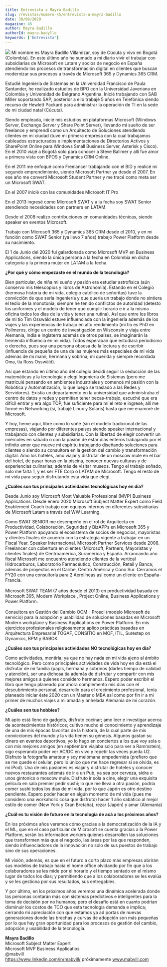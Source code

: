 ```yaml
---
title: Entrevista a Mayra Badillo
slug: /revistas/numero-45/entrevista-a-mayra-badillo
date: 30/08/2020
magazine: 45
author: Mayra Badillo
authorId: mayra-badyllo
keywords: ['Entrevista']
---
```






![](/../images/autores/mayra-badillo.png#author) Mi nombre es Mayra Badillo Villamizar, soy de Cúcuta y vivo en Bogotá (Colombia). En este último año he sumado a mi diario vivir el trabajar con subsidiarias de Microsoft en Latam y socios de negocio en España atendiendo los procesos de transformación digital en clientes que buscan modernizar sus procesos a través de Microsoft 365 y Dynamics 365 CRM.                             
                                 
Estudié Ingeniería de Sistemas en la Universidad Francisco de Paula Santander, he realizado estudios de BPO con la Universidad Javeriana en Colombia y Universidad de Belgrano Argentina. Inicié trabajando con SAB Miller soportando SAP, posterior a ello trabajé 5 años en Telefónica siendo recurso de Hewlett Packard para administrar la operación de TI en la sede de mi ciudad natal (Cúcuta).           
                                 
Siendo empleada, inicié mis estudios en plataformas Microsoft (Windows Server, Exchange Server y Share Point Server), llevando mi sueño de ser freelance y emprendí como un Arquitecto de Soluciones atendiendo clientes en mi ciudad (tuve mi primera empresa con la cual trabajamos cableados estructurados e implementaciones de Directorios Activos y SharePoint Online para Windows Small Business Server, Asterisk y Cisco). En el 2010 viajé a Bogotá solo para conocer a Steve Ballmer y allí fue amor a primera vista con BPOS y Dynamics CRM Online.             
                                 
En el 2011 me enfoqué como Freelancer trabajando con el BID y realicé mi segundo emprendimiento, siendo Microsoft Partner ya desde el 2007. En ese año me convertí Microsoft Student Partner y me tracé como meta ser un Microsoft SWAT.      
                                 
En el 2007 inicié con las comunidades Microsoft IT Pro     
                                 
En el 2013 ingresé como Microsoft SWAT y a la fecha soy SWAT Senior atendiendo necesidades con partners en LATAM.                           
                                 
Desde el 2008 realizo contribuciones en comunidades técnicas, siendo speaker en eventos Microsoft.               
                                 
Trabajo con Microsoft 365 y Dynamics 365 CRM desde el 2010, y en mi función como SWAT Senior (ya llevo 7 años) trabajo Power Platform desde su nacimiento.    
                                 
El 1 de Junio del 2020 fui galardonada como Microsoft MVP en Business Applications, siendo la única persona a la fecha en Colombia en dicha categoría y la primera mujer en LATAM a la fecha.  

**¿Por qué y cómo empezaste en el mundo de la tecnología?**

Bien particular, de niña mi sueño y pasión era estudiar astrofísica (aún
conservo mis telescopios y libros de Astronomía). Estando en el Colegio
(hermosa historia de mi vida, colegio católico de señoritas) tuve la
convicción de que sería Ingeniería y que quería un trabajo donde no
sintiera el tedio de la monotonía, siempre he tenido conflictos de
autoridad (detesto los uniformes y el modelo de tener que cumplir
horario e ir a la misma oficina todos los días de la vida y tener una
rutina). Así que entre los libros de mi tío Tim Osswäld estuve
influenciada con la ingeniería además de los viajes y las experiencias
de trabajo en alto rendimiento (mi tío es PhD en Polímeros, dirige un
centro de investigación en Wisconsin y viaja entre Alemania, India e
Inglaterra además de otros países, se imaginarán la tremenda influencia
en mi vida). Todos esperaban que estudiara periodismo o derecho, pues
soy una persona obsesa de la lectura y de escribir (influencia de
pequeña de una de las mujeres más especiales de mi vida además de mi
mami, hermana y sobrina; mi querida y siempre recordada Oma, tía Ross
Osswäld).

Así que estando en último año del colegio decidí seguir la seducción de
las matemáticas y la tecnología y elegí Ingeniería de Sistemas (pero me
matriculé pensando en ambientes industriales y comencé mi pasión con la
Robótica y Automatización, lo que luego se trasladó a las Redes y
Servidores). Existía un departamento en la universidad que administraba
el centro de datos y redes y permitían tener becas-trabajo, escuché que
era difícil entrar y era algo TOP, fue suficiente para mí el reto e
ingresé; allí me formé en Networking (si, trabajé Linux y Solaris) hasta
que me enamoré de Microsoft.

Y hoy, heme aquí, libre como lo soñé (sin el modelo tradicional de las
empresas), viajando por diferentes países siendo speaker internacional y
trabajando con clientes y subsidiarias. Con la libertad de elegir
convertir un miércoles en sábado o con la pasión de estar días enteros
trabajando por el infinito amor que mueve mi espíritu trabajando
diseñando soluciones para clientes o siendo su consultora en la gestión
del cambio y transformación digital. Amo los hoteles, amo viajar y
disfrutar de un moscow mule en el bar del hotel, de pasar horas en la
piscina, conocer nuevas culturas y de experiencias culinarias; además de
visitar museos. Tengo el trabajo soñado, solo me falta 1, y es ser FTE
Corp o LATAM de Microsoft. Tengo el resto de mi vida para seguir
disfrutando esta vida que elegí.

**¿Cuáles son tus principales actividades tecnológicas hoy en día?**

Desde Junio soy Microsoft Most Valuable Professional (MVP) Business
Applications. Desde enero 2020 Microsoft Subject Matter Expert como
Field Enablement Coach trabajo con equipos internos en diferentes
subsidiarias de Microsoft Latam a través del WW Learning.

Como SWAT SENIOR me desempeño en el rol de Arquitecta en Productividad,
Colaboración, Seguridad y BizAPPs en Microsoft 365 y Power Platform
apoyando el ecosistema de socios de negocios, mayoristas y clientes
finales de acuerdo con la estrategia vigente a trabajar en un Fiscal
Year. Speaker Internacional. Microsoft Partner Services desde 2008.
Freelancer con cobertura en clientes (Microsoft, Partners, Mayoristas y
clientes finales) de Centroamérica, Suramérica y España. Arrancando año
fiscal Microsoft me encuentro atendiendo clientes de la vertical
Hidrocarburos, Laboratorio Farmacéutico, Construcción, Retail y Banca;
además de proyectos en el Caribe, Centro América y Cono Sur. Cerramos el
FY20 con una consultoría para 2 Aerolíneas así como un cliente en
España-Francia.\
\
Microsoft SWAT TEAM (7 años desde el 2013) en productividad basada en
Microsoft 365, Modern Workplace , Project Online, Business Applications
y Power Platform.\
\
Consultora en Gestión del Cambio OCM - Prosci (modelo Microsoft de
servicio) para la adopción y usabilidad de soluciones basadas en
Microsoft Modern workplace y Business Applications en Power Platform. En
mis ejercicios profesionales religiosamente aplico prácticas basadas en
Arquitectura Empresarial TOGAF, CONSITIO en MOF, ITIL, Surestep on
Dynamics, BPM y BABOK. 

**¿Cuáles son tus principales actividades NO tecnológicas hoy en día?**

Como actividades, mentiría; ya que no hay nada en mi vida ajeno al
ámbito tecnológico. Pero como principales actividades de vida hoy en día
está el disfrutar de mi familia (papis, hermana y sobrinos (darles
tiempo de calidad y atención), ser una dichosa tía además de disfrutar y
compartir con mis mejores amigos a quienes considero hermanos. Espero
poder escribir el libro que tengo planeado por ahora complemento mis
días con el descubrimiento personal, desarrollo para el crecimiento
profesional, tenía planeado iniciar éste 2020 con un Master o MBA así
como por fin ir a mi primer de muchos viajes a mi amada y anhelada
Alemania de mi corazón.

**¿Cuáles son tus hobbies?**

Mi apto está lleno de gadgets, disfruto cocinar; amo leer e investigar
acerca de acontecimientos históricos; cultivo mucho el conocimiento y
aprendizaje de una de mis épocas favoritas de la historia, de la cual
parte de mis convicciones del mundo y la vida tienen su génesis. Algunos
gastan su dinero en eventos deportivos, yo lo hago en conciertos a los
que voy sola o con mis mejores amigos (en septiembre viajaba solo para
ver a Rammstein), sigo esperando poder ver AC/DC en vivo y repetir las
veces pueda U2. Disfruto la fotografía amateur y soy melómana
empedernida (prefiero que se me quede el celular, pero lo único que me
hace regresar si se olvida, es mi iPod). Una de mis pasiones es viajar y
disfrutar de hoteles y conocer nuevos restaurantes además de ir a un
Pub, ya sea por cerveza, sidra o unos gintonics o moscow mule. Disfruto
ir sola a cine, elegir una exquisita película en sala premier pedir
sushi; lo que me lleva a otra pasión, podría comer sushi todos los días
de mi vida, por lo que Japón es otro destino pendiente. Espero poder
hacer en algún momento de mi vida (pues me considero una workaholic cosa
que disfruto) hacer 1 año sabático al mejor estilo de comer (New York y
Gran Bretaña), rezar (Japón) y amar (Alemania)

**¿Cuál es tu visión de futuro en la tecnología de acá a los próximos
años?**

En los próximos años veremos cómo gracias a la democratización de la IA
y el ML, que en el caso particular de Microsoft se cuenta gracias a la
Power Platform, serán los information workers quienes desarrollen las
soluciones que transformen más que el negocio, las áreas por las que
responden, siendo influenciadores de la innovación no solo de sus
puestos de trabajo sino de sus operaciones.

Mi visión, además, es que en el futuro a corto plazo más empresas
abrirán sus modelos de trabajo hacia el home office olvidando por fin
que a los colaboradores se les mide por el horario y el tiempo sentado
en el mismo lugar de todos los días; y permitiendo que a los
colaboradores se les evalúa y se les gestiona por sus resultados, sus
entregables.

Y por último, en los próximos años veremos una dinámica acelerada donde
las personas contarán más con sistemas predictivos e inteligentes para
la toma de decisión por no humanos; pero el desafío está en cuanto
podrían disminuir los costos de TCO que esta tecnología demanda e
implica; cerrando mi apreciación con que estamos ya ad portas de nuevas
generaciones donde las brechas y curvas de adopción son más pequeñas por
lo que hay gran oportunidad para los procesos de gestión del cambio,
adopción y usabilidad de la tecnología.

**Mayra Badillo** <br />
Microsoft Subject Matter Expert <br />
Microsoft MVP Business Applicatios  <br />
@mabvill <br />
https://www.linkedin.com/in/mabvill/ próximamente www.mabvill.com  <br />
